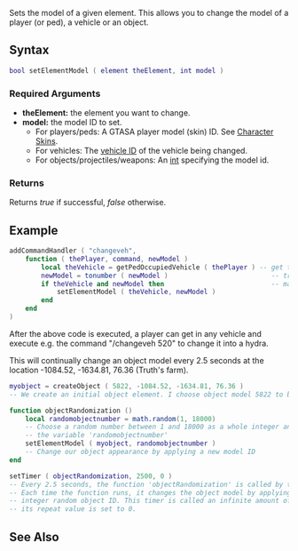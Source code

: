
{{Server client function}}

Sets the model of a given element. This allows you to change the model of a player (or ped), a vehicle or an object.

==Syntax==
<syntaxhighlight lang="lua">
bool setElementModel ( element theElement, int model )
</syntaxhighlight>
{{OOP||[[/element.md|element]]:setModel|model|getElementModel}}

===Required Arguments===
*'''theElement:''' the element you want to change.
*'''model:''' the model ID to set.
** For players/peds: A GTASA player model (skin) ID. See [[/Character Skins.md|Character Skins]].
** For vehicles: The [[/Vehicle_IDs.md|vehicle ID]] of the vehicle being changed.
** For objects/projectiles/weapons: An [[/int.md|int]] specifying the model id.

===Returns===
Returns ''true'' if successful, ''false'' otherwise.

==Example==
<section class="server" name="Example 1 (Server)" show="true">
<syntaxhighlight lang="lua">
addCommandHandler ( "changeveh",
    function ( thePlayer, command, newModel )
        local theVehicle = getPedOccupiedVehicle ( thePlayer ) -- get the vehicle the player is in
        newModel = tonumber ( newModel )                          -- try to convert the string argument to a number
        if theVehicle and newModel then                           -- make sure the player is in a vehicle and specified a number
            setElementModel ( theVehicle, newModel )
        end
    end
)
</syntaxhighlight>
After the above code is executed, a player can get in any vehicle and execute e.g. the command "/changeveh 520" to change it into a hydra.
</section>
<section class="server" name="Example 2 (Server)" show="true">
This will continually change an object model every 2.5 seconds at the location -1084.52, -1634.81, 76.36 (Truth's farm).
<syntaxhighlight lang="lua">
myobject = createObject ( 5822, -1084.52, -1634.81, 76.36 )
-- We create an initial object element. I choose object model 5822 to begin with.

function objectRandomization ()  
    local randomobjectnumber = math.random(1, 18000)
    -- Choose a random number between 1 and 18000 as a whole integer and assign it to
    -- the variable 'randomobjectnumber'
    setElementModel ( myobject, randomobjectnumber )
    -- Change our object appearance by applying a new model ID
end

setTimer ( objectRandomization, 2500, 0 )
-- Every 2.5 seconds, the function 'objectRandomization' is called by this timer.
-- Each time the function runs, it changes the object model by applying a new whole-
-- integer random object ID. This timer is called an infinite amount of times since  
-- its repeat value is set to 0.
</syntaxhighlight>
</section>

==See Also==
{{Element functions}}